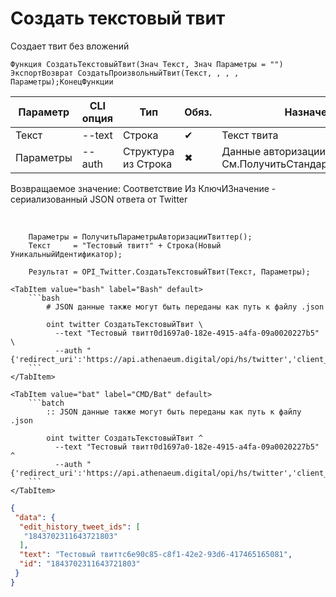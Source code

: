 ﻿---
sidebar_position: 2
---


# Создать текстовый твит
 Создает твит без вложений



`Функция СоздатьТекстовыйТвит(Знач Текст, Знач Параметры = "") ЭкспортВозврат СоздатьПроизвольныйТвит(Текст, , , , Параметры);КонецФункции`

  | Параметр | CLI опция | Тип | Обяз. | Назначение |
  |-|-|-|-|-|
  | Текст | --text | Строка | &#x2714; | Текст твита |
  | Параметры | --auth | Структура из Строка | &#x2716; | Данные авторизации. См.ПолучитьСтандартныеПараметры |

  
  Возвращаемое значение:   Соответствие Из КлючИЗначение - сериализованный JSON ответа от Twitter

<br/>




```bsl title="Пример использования для 1С:Предприятие/OneScript"
    Параметры = ПолучитьПараметрыАвторизацииТвиттер();
    Текст     = "Тестовый твитт" + Строка(Новый УникальныйИдентификатор);

    Результат = OPI_Twitter.СоздатьТекстовыйТвит(Текст, Параметры);
```
    

 <Tabs>
  
    <TabItem value="bash" label="Bash" default>
        ```bash
            # JSON данные также могут быть переданы как путь к файлу .json
            
            oint twitter СоздатьТекстовыйТвит \
              --text "Тестовый твитт0d1697a0-182e-4915-a4fa-09a0020227b5" \
              --auth "{'redirect_uri':'https://api.athenaeum.digital/opi/hs/twitter','client_id':'***','client_secret':'***','access_token':'***','refresh_token':'***','oauth_token':'***','oauth_token_secret':'***','oauth_consumer_key':'***','oauth_consumer_secret':'***'}"
        ```
    </TabItem>
  
    <TabItem value="bat" label="CMD/Bat" default>
        ```batch
            :: JSON данные также могут быть переданы как путь к файлу .json
            
            oint twitter СоздатьТекстовыйТвит ^
              --text "Тестовый твитт0d1697a0-182e-4915-a4fa-09a0020227b5" ^
              --auth "{'redirect_uri':'https://api.athenaeum.digital/opi/hs/twitter','client_id':'***','client_secret':'***','access_token':'***','refresh_token':'***','oauth_token':'***','oauth_token_secret':'***','oauth_consumer_key':'***','oauth_consumer_secret':'***'}"
        ```
    </TabItem>
</Tabs>


```json title="Результат"
{
 "data": {
  "edit_history_tweet_ids": [
   "1843702311643721803"
  ],
  "text": "Тестовый твиттc6e90c85-c8f1-42e2-93d6-417465165081",
  "id": "1843702311643721803"
 }
}
```
